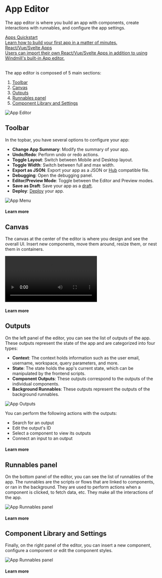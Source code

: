 
# App Editor

The app editor is where you build an app with components, create interactions with runnables, and configure the app settings.

<div class="text-xl mb-2 font-semibold"></div>
<div class="grid grid-cols-2 gap-2 mb-4">
  <a href="/docs/getting_started/apps_quickstart" class="rounded-md p-6 border border-gray-200 hover:border-orange-500 transition-all cursor-pointer flex flex-col gap-2 !no-underline" >
   <div class="text-lg font-semibold text-gray-900">Apps Quickstart</div>
    <div class="text-sm text-gray-500">Learn how to build your first app in a matter of minutes.</div>
  </a>
  <a href="/docs/react_vue_svelte_apps" class="rounded-md p-6 border border-gray-200 hover:border-blue-500 transition-all cursor-pointer flex flex-col gap-2 !no-underline" >
   <div class="text-lg font-semibold text-gray-900">React/Vue/Svelte Apps</div>
    <div class="text-sm text-gray-500">Users can import their own React/Vue/Svelte Apps in addition to using Windmill's built-in App editor.</div>
  </a>
</div>

<br/>

The app editor is composed of 5 main sections:

1. [Toolbar](/docs/apps/app_editor#toolbar)
2. [Canvas](#canvas)
3. [Outputs](#outputs)
4. [Runnables panel](#runnables-panel)
5. [Component Library and Settings](#component-library-and-settings)

![App Editor](../../assets/apps/0_app_editor/plain-app-editor.png)

## Toolbar

In the topbar, you have several options to configure your app:

- **Change App Summary**: Modify the summary of your app.
- **Undo/Redo**: Perform undo or redo actions.
- **Toggle Layout**: Switch between Mobile and Desktop layout.
- **Toggle Width**: Switch between full and max width.
- **Export as JSON**: Export your app as a JSON or [Hub](https://hub.windmill.dev/) compatible file.
- **Debugging**: Open the debugging panel.
- **Editor/Preview Mode**: Toggle between the Editor and Preview modes.
- **Save as Draft**: Save your app as a [draft](../../core_concepts/0_draft_and_deploy/index.md#draft).
- **Deploy**: [Deploy](../../core_concepts/0_draft_and_deploy/index.md#deployed-version) your app.

![App Menu](../../assets/apps/1_app_toolbar/app-toolbar.png)

#### Learn more

<div class="grid grid-cols-2 gap-2">
	<DocCard
		title="Toolbar guide"
		description="Discover all the features of the toolbar."
		href="/docs/apps/toolbar"
	/>
	<DocCard
		title="Debugging"
		description="Learn how to debug your app."
		href="/docs/apps/debugging"
	/>
	<DocCard
		title="Deployment"
		description="Save as draft or deploy your app."
		href="/docs/apps/deployment"
	/>
</div>

## Canvas

The canvas at the center of the editor is where you design and see the overall UI. Insert new components, move them around, resize them, or nest them in containers.

<video
	className="border-2 rounded-xl object-cover w-full h-full"
	autoPlay
	loop
	controls
	id="main-video"
	src="/videos/app-canvas-overview.mp4"
/>

#### Learn more

<div class="grid grid-cols-2 gap-2">
	<DocCard
		title="Canvas guide"
		description="Move, resize, and nest components."
		href="/docs/apps/canvas"
	/>
	<DocCard
		title="Component Library"
		description="Discover all the components available."
		href="/docs/apps/app_configuration-settings/app_component_library"
	/>
</div>

## Outputs

On the left panel of the editor, you can see the list of outputs of the app. These outputs represent the state of the app and are categorized into four types:

- **Context**: The context holds information such as the user email, username, workspace, query parameters, and more.
- **State**: The state holds the app's current state, which can be manipulated by the frontend scripts.
- **Component Outputs**: These outputs correspond to the outputs of the individual components.
- **Background Runnables**: These outputs represent the outputs of the background runnables.

![App Outputs](../../assets/apps/0_app_editor/app-outputs.png)

You can perform the following actions with the outputs:

- Search for an output
- Edit the output's ID
- Select a component to view its outputs
- Connect an input to an output

#### Learn more

<div class="grid grid-cols-2 gap-2 mb-4">
	<DocCard
		title="Context"
		description="The context holds such information as the user email, username, the workspace, the query parameters, etc."
		href="/docs/apps/outputs"
	/>
	<DocCard
		title="State"
		description="Learn how to interact with the app's state using frontend scripts."
		href="/docs/apps/app-runnable-panel#state"
	/>
</div>

## Runnables panel

On the bottom panel of the editor, you can see the list of runnables of the app. The runnables are the scripts or flows that are linked to components, or ran in the background. They are used to perform actions when a component is clicked, to fetch data, etc. They make all the interactions of the app.

![App Runnables panel](../../assets/apps/0_app_editor/app-runnable-panel.png)

#### Learn more

<div class="grid grid-cols-2 gap-2 mb-4">
	<DocCard
		title="Runnable Guide"
		description="Learn how to create and configure runnables."
		href="/docs/apps/app-runnable-panel"
	/>
</div>

## Component Library and Settings

Finally, on the right panel of the editor, you can insert a new component, configure a component or edit the component styles.

![App Runnables panel](../../assets/apps/0_app_editor/app-components-settings.png)

#### Learn more

<div class="grid grid-cols-2 gap-2 my-4">
	<DocCard
		title="Component Library"
		description="Discover all the components available in the library, and their configurations."
		href="/docs/apps/app_configuration-settings/app_component_library"
	/>
	<DocCard
		title="Runnable Triggers"
		description="Learn how to trigger a runnable."
		href="/docs/apps/app_configuration-settings/app_runnable_triggers"
	/>
	<DocCard
		title="Component Configuration"
		description="Learn how to configure a component."
		href="/docs/apps/app_configuration-settings/app_component_configuration"
	/>
	<DocCard
		title="Styling"
		description="Learn how to edit the component styles."
		href="/docs/apps/app_configuration-settings/app_styling"
	/>
</div>
